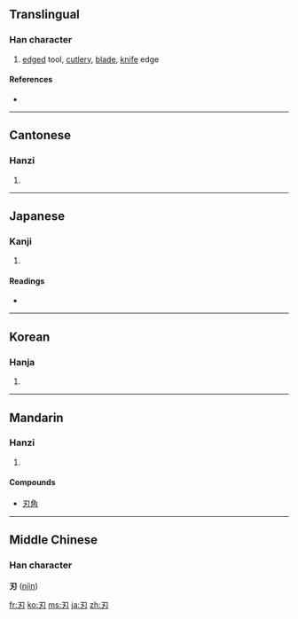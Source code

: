 {{see|刄}}
==Translingual==

===Han character===
{{Han char|rn=18|rad=刀|as=01|sn=3|four=1742<sub>0</sub>|canj=尸竹戈 (SHI)}}

# [[edge]]d tool, [[cutlery]], [[blade]], [[knife]] edge

====References====
* {{Han ref|kx=0136.020|dkj=01850|dj=0304.070|hdz=10320.030|uh=5203|ud=20995|bh=A462|bd=42082}}

----

==Cantonese==

===Hanzi===
{{yue-hanzi|jyut=|y=yan6}}

# {{defn|Cantonese}}

----

==Japanese==

===Kanji===
{{ja-kanji|grade=c|rs=刀01}}

# {{defn|Japanese}}

====Readings====
* {{ja-readings|on=[[じん]] (jin)|kun=[[は]] (ha), [[やいば]] (yaiba), [[きる]] (kiru)}}

----

==Korean==

===Hanja===
{{ko-hanja|hangeul=인|rv=in|mr=in}}

# {{defn|Korean}}

----

==Mandarin==

===Hanzi===
{{cmn-hanzi|pin=[[rèn]] ([[ren4]])|wg=jen<sup>4</sup>}}

# {{defn|Mandarin}}

====Compounds====
* [[刃角]]

----

==Middle Chinese==
===Han character===
'''刃''' ([[njìn]])

[[fr:刃]]
[[ko:刃]]
[[ms:刃]]
[[ja:刃]]
[[zh:刃]]